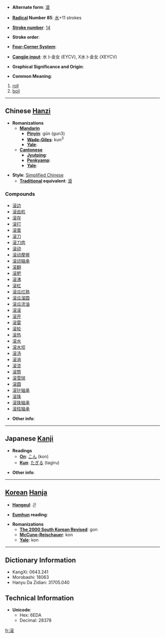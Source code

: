 * '''Alternate form''': [[滾]]

* '''[[Wiktionary:Chinese radical index| Radical]] Number 85''': [[Wiktionary:Chinese radical index 水|水]]+11 strokes

* '''[[Wiktionary:Chinese total strokes index|Stroke number]]''': [[Wiktionary:Chinese total strokes index 14|14]]

* '''Stroke order''': 

* '''[[Wiktionary:Chinese four corner index|Four-Corner System]]''': 

* '''[[Wiktionary:Chinese Cangjie index|Cangjie input]]''': 水卜金女 (EYCV), X水卜金女 (XEYCV)

* '''Graphical Significance and Origin''': 

* '''Common Meaning''':
#[[roll]]
#[[boil]]

----

== Chinese [[Hanzi]] ==

* '''Romanizations'''
** '''[[Mandarin]]'''
*** '''[[Pinyin]]''': gǔn (gun3)
*** '''[[Wade-Giles]]''': kun<sup>3</sup>
*** '''[[Yale]]''': 
** '''[[Cantonese]]'''
*** '''[[Jyutping]]''':
*** '''[[Penkyamp]]''': 
*** '''[[Yale]]''': 

* '''Style''': [[Simplified Chinese]] 
** '''[[Traditional Chinese|Traditional]] equivalent''': [[滾]]

===Compounds===
*[[滚边]]
*[[滚齿机]]
*[[滚存]]
*[[滚打]]
*[[滚蛋]]
*[[滚刀]]
*[[滚刀肉]]
*[[滚动]]
*[[滚动摩擦]]
*[[滚动轴承]]
*[[滚翻]]
*[[滚肥]]
*[[滚沸]]
*[[滚杠]]
*[[滚瓜烂熟]]
*[[滚瓜溜圆]]
*[[滚瓜流油]]
*[[滚滚]]
*[[滚开]]
*[[滚雷]]
*[[滚轮]]
*[[滚热]]
*[[滚水]]
*[[滚水坝]]
*[[滚汤]]
*[[滚淌]]
*[[滚烫]]
*[[滚筒]]
*[[滚雪球]]
*[[滚圆]]
*[[滚针轴承]]
*[[滚珠]]
*[[滚珠轴承]]
*[[滚柱轴承]]

* '''Other info''': 

----

== Japanese [[Kanji]] ==

* '''Readings'''
** '''[[On]]''': [[こん]] (kon)
** '''[[Kun]]''': [[たぎる]] (tagiru)

* '''Other info''':  

----

== [[Korean]] [[Hanja]] ==

* '''[[Hangeul]]''': 곤

* '''[[Eumhun]] reading''': 

* '''Romanizations'''
** '''[[The 2000 South Korean Revised Romanization|The 2000 South Korean Revised]]''': gon
** '''[[McCune-Reischauer]]''': kon
** '''[[Yale]]''': kon

----

== Dictionary Information ==

* KangXi: 0643.241
* Morobashi: 18063
* Hanyu Da Zidian: 31705.040

== Technical Information ==

* '''Unicode''':
** Hex: 6EDA
** Decimal: 28378

[[fr:滚]]